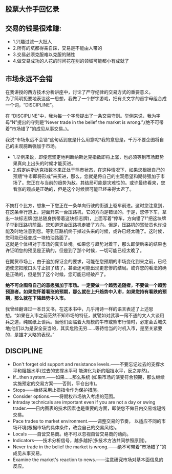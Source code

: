 
## 股票大作手回忆录
<LinkRender alt='股票大作手回忆录' path='https://www.htqhedu.com/upload/1490865257434.pdf' />

## 交易的钱是很难赚:
* 1.兴趣过滤一大批人
* 2.所有的坑都得亲自踩，交易是不能由人带的
* 3.交易必须克服难以克服的赌性
* 4.做交易成功的人花的时间花在别的领域可能都小有成就了

## 市场永远不会错
在我讲授的西方技术分析讲座中，讨论了严守纪律的交易方式的重要意义。
<br/>
为了简明扼要地表达这一思想，我做了一个拼字游戏，把有关文字的首字母组合成一个词，“DISCIPLINE”。

在 “DISCIPLINE”中，我为每一个字母提出了一条交易守则。举例来说，我为字母“N”提出的守则是“Never trade in the belief the market is wrong.”,(绝不可带着“市场错了”的成见从事交易。)。

<HighlightText>
我说“市场永远不会错”这句话到底是什么用意呢?我的意思是，千万不要企图将自己的主观臆断强加于市场。
</HighlightText>

* 1.举例来说，即便您坚定地判断纳斯达克指数即将上涨，也必须等到市场趋势果真向上出头的时候才能买进。
* 2.假定纳斯达克指数本来正处于熊市状态，在这种情况下，如果您根据自己的预期“牛市即将形成”来买进，那么，您就是将自己的主观愿望和期待强加于市场了。您正在与当前的趋势为敌。其结局可能是灾难性的。或许最终看来，您看涨的观点是正确的，但是这个时候很可能已经来得太迟了。
<br/>
不妨打个比方，想象一下您正在一条单向行驶的街道上驱车前进。这时您注意到，在这条单行道上，迎面开来一台压路机，它的方向是错误的。于是，您停下车，拿出一块标志牌(您总随身携带着这块标志牌)，上面写着“停车，方向错了!”把这块牌子举到压路机前面。您知道这台压路机走错了方向。但是，压路机的驾驶员也许没能及时地注意到您。等到压路机终于掉过头来的时候，或许已经太晚了。这时候，您可能已经变成一块柏油路面了。
<br/>
<HighlightText>
这就是个体相对于市场的真实处境。如果您与趋势对着干，那么即使后来的结果也许证明您的预见是正确的，但是到了那个时候，一切可能已经太晚了。
</HighlightText>

在期货市场上，由于追加保证金的要求，可能在您预期的市场变化到来之前，已经迫使您把敞口头寸止损了结了。甚至还可能出现更悲惨的结局。或许您的看法的确是正确的，但是到了这个时候，您可能已经破产了。

**绝不可企图将自己的意愿强加于市场。一定要做一个趋势追随者，不要做一个趋势预测者。如果您怀着看涨的预期，那么就在上升趋势中入市，如果您持有看跌的预期，那么就在下降趋势中入市。**

我曾经翻译过一本日文书，在这本书中，几乎用诗一样的语言表述了上述思想。“如果在入市之前茫然不知市场的特征，就譬如对武事一窍不通的文人大谈用兵之道，纯属纸上谈兵。当他们面临着大规模的牛市或熊市行情时，必定会丢城失地;他们以为是安全妥当的，其实危险无穷......等待恰当的时机入市，是至关紧要的，是雄才大略的表现。”

## DISCIPLINE
* Don't forget old support and resistance levels.——不要忘记过去的支撑水平和阻挡水平(过去的支撑水平可 能演化为新的阻挡水平，反之亦然)。
* If...then system.——如果......那么系统 (如果市场的演变符合预期，那么继续实施预定的交易方案——否则，平仓出市)。
* Stops——始终采用止损指令作为保护措施。
* Consider options.——将期权市场纳入考虑的范围。
* Intraday technicals are important even if you are not a day or swing trader.——日内图表的技术因素也是重要的方面，即使您不做日内交易或短线交易。
* Pace trades to market environment.——调整交易的节奏， 以适应不同的市场环境(根据市场的具体条件，改变自己的交易风格)。
* Locals ——自营交易商。绝不可以忽视自营交易商的动向。
* Indicators——技术分析信号，越多越好(多技术方法共同参照原则)。
* Never trade in the belief the market is wrong.——绝不可带着“市场错了”的成见从事交易。
* Examine the market's reaction to news.——注意研究市场对基本面信息的反应。
